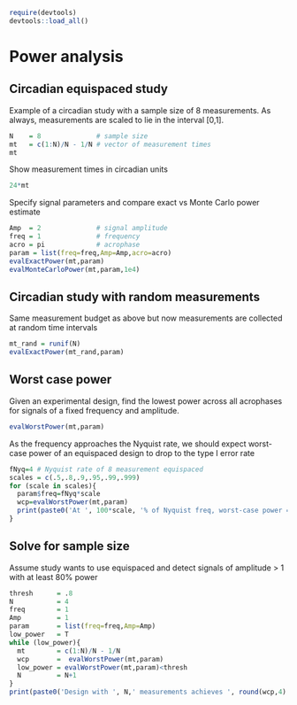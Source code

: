```r
require(devtools)
devtools::load_all()
```

# Power analysis

## Circadian equispaced study
Example of a circadian study with a sample size of 8 measurements. As always, measurements are scaled to lie in the interval [0,1]. 
```r
N    = 8              # sample size
mt   = c(1:N)/N - 1/N # vector of measurement times
mt
```

Show measurement times in circadian units
```r
24*mt
```

Specify signal parameters and compare exact vs Monte Carlo power estimate
```r
Amp  = 2              # signal amplitude
freq = 1              # frequency
acro = pi             # acrophase
param = list(freq=freq,Amp=Amp,acro=acro)
evalExactPower(mt,param)
evalMonteCarloPower(mt,param,1e4)
```

## Circadian study with random measurements

Same measurement budget as above but now measurements are collected at random time intervals
```r
mt_rand = runif(N)
evalExactPower(mt_rand,param)
```


## Worst case power
Given an experimental design, find the lowest power across all acrophases for signals of a fixed frequency and amplitude.
```r
evalWorstPower(mt,param)
```

As the frequency approaches the Nyquist rate, we should expect worst-case power of an equispaced design to drop to the type I error rate
```r
fNyq=4 # Nyquist rate of 8 measurement equispaced
scales = c(.5,.8,.9,.95,.99,.999)
for (scale in scales){
  param$freq=fNyq*scale
  wcp=evalWorstPower(mt,param)
  print(paste0('At ', 100*scale, '% of Nyquist freq, worst-case power = ',round(wcp,3)))
}
```


## Solve for sample size

Assume study wants to use equispaced and detect signals of amplitude > 1 with at least 80% power
```r
thresh      = .8
N           = 4
freq        = 1
Amp         = 1
param       = list(freq=freq,Amp=Amp)
low_power   = T
while (low_power){
  mt        = c(1:N)/N - 1/N
  wcp       =  evalWorstPower(mt,param)
  low_power = evalWorstPower(mt,param)<thresh
  N         = N+1
}
print(paste0('Design with ', N,' measurements achieves ', round(wcp,4) , ' worst-case power.'))
```
